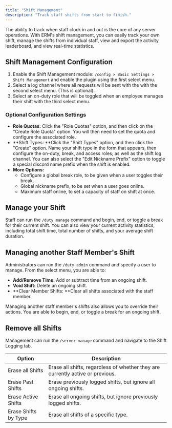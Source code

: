 ```yaml
---
title: "Shift Management"
description: "Track staff shifts from start to finish."
---
```


The ability to track when staff clock in and out is the core of any server operations. With ERM's shift management, you can easily track your own shift, manage the shifts from individual staff, view and export the activity leaderboard, and view real-time statistics.

## Shift Management Configuration

1. Enable the Shift Management module: `/config > Basic Settings > Shift Management` and enable the plugin using the first select menu.
2. Select a log channel where all requests will be sent with the with the second select menu. (This is optional).
3. Select an on-duty role that will be toggled when an employee manages their shift with the third select menu.

### Optional Configuration Settings

- **Role Quotas:** Click the "Role Quotas" option, and then click on the "Create Role Quota" option. You will then need to set the quota and configure the associated role.
- \*\*Shift Types: \*\*Click the "Shift Types" option, and then click the "Create" option. Name your shift type in the form that appears, then configure the on-duty, break, and access roles; as well as the shift log channel. You can also select the "Edit Nickname Prefix" option to toggle a special discord name prefix when the shift is enabled.
- **More Options:**
  - Configure a global break role, to be given when a user toggles their break.
  - Global nickname prefix, to be set when a user goes online.
  - Maximum staff online, to set a capacity of staff on shift at once.

## Manage your Shift

Staff can run the `/duty manage` command and begin, end, or toggle a break for their current shift. You can also view your current activity statistics, including total shift time, total number of shifts, and your average shift duration.

## Managing another Staff Member's Shift

Administrators can run the `/duty admin` command and specify a user to manage. From the select menu, you are able to:

- **Add/Remove Time:** Add or subtract time from an ongoing shift.
- **Void Shift:** Delete an ongoing shift.
- \*\*Clear Member Shifts: \*\*Clear all shifts associated with the staff member.

Managing another staff member's shifts also allows you to override their actions. You are able to begin, end, or toggle a break for an ongoing shift.

## Remove all Shifts

Management can run the `/server manage` command and navigate to the Shift Logging tab.

| **Option**           | **Description**                                                                |
| -------------------- | ------------------------------------------------------------------------------ |
| Erase all Shifts     | Erase all shifts, regardless of whether they are currently active or previous. |
| Erase Past Shifts    | Erase previously logged shifts, but ignore all ongoing shifts.                 |
| Erase Active Shifts  | Erase all ongoing shifts, but ignore previously logged shifts.                 |
| Erase Shifts by Type | Erase all shifts of a specific type.                                           |